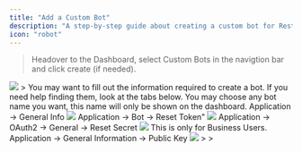 ```yaml
---
title: "Add a Custom Bot"
description: "A step-by-step guide about creating a custom bot for RestoreCord."
icon: "robot"
---
```


> Headover to the Dashboard, select Custom Bots in the navigtion bar and click create (if needed).

<Frame>
  <img src="/images/setup_add_custombot.png" />
</Frame>
>
<Info>You may want to fill out the information required to create a bot. If you need help finding them, look at the tabs below.</Info>

<Tabs>
  <Tab title="Bot Name">
    <Info>You may choose any bot name you want, this name will only be shown on the dashboard.</Info>
  </Tab>
  <Tab title="Client ID">
    <Info>Application -> General Info</Info>
    <Frame>
        <img src="/images/setup_find_application-id.png" />
    </Frame>
  </Tab>
  <Tab title="Bot Token">
    <Info>Application -> Bot -> Reset Token"</Info>
    <Frame>
        <img src="/images/setup_find_bot_token.png" />
    </Frame>
  </Tab>
  <Tab title="Client Secret">
    <Info>Application -> OAuth2 -> General -> Reset Secret</Info>
    <Frame>
        <img src="/images/setup_find_client-secret.png" />
    </Frame>
  </Tab>
  <Tab title="Public Key">
    <Warning>This is only for Business Users.</Warning>
    <Info>Application -> General Information -> Public Key</Info>
    <Frame>
        <img src="/images/setup_find_public_key.png" />
    </Frame>
  </Tab>
</Tabs>
>
>
<Card title="Continue with the next step!" icon="arrow-right" href="/guides/setup/custom-bot/add-redirect-url" color="2ab673"></Card>
